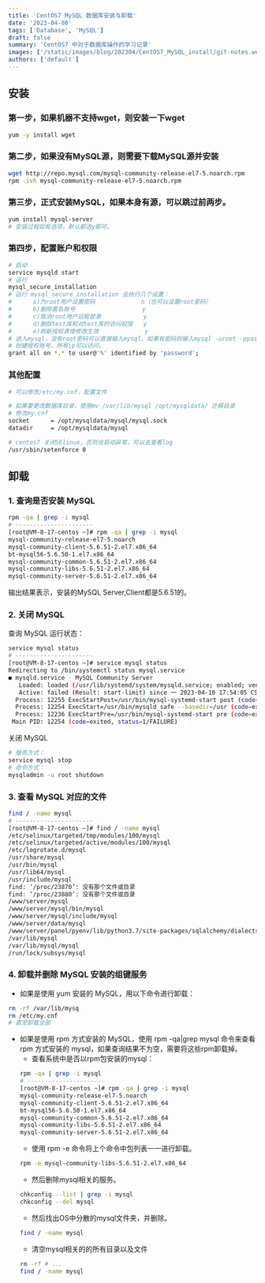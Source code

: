 ```yaml
---
title: 'CentOS7 MySQL 数据库安装与卸载'
date: '2023-04-08'
tags: ['Database', 'MySQL']
draft: false
summary: 'CentOS7 中对于数据库操作的学习记录'
images: ['/static/images/blog/202304/CentOS7_MySQL_install/git-notes.webp']
authors: ['default']
---
```


## 安装

### 第一步，如果机器不支持wget，则安装一下wget

```bash
yum -y install wget
```

### 第二步，如果没有MySQL源，则需要下载MySQL源并安装

```bash
wget http://repo.mysql.com/mysql-community-release-el7-5.noarch.rpm
rpm -ivh mysql-community-release-el7-5.noarch.rpm
```

### 第三步，正式安装MySQL，如果本身有源，可以跳过前两步。

```bash
yum install mysql-server
# 安装过程如有选项，默认都选y即可。
```

### 第四步，配置账户和权限

```bash
# 启动
service mysqld start
# 运行
mysql_secure_installation
# 运行 mysql_secure_installation 会执行几个设置：
#      a)为root用户设置密码             n（也可以设置root密码）
#      b)删除匿名账号                   y
#      c)取消root用户远程登录            y
#      d)删除test库和对test库的访问权限   y
#      e)刷新授权表使修改生效             y
# 进入mysql，没有root密码可以直接输入mysql，如果有密码则输入mysql -uroot -ppassword
# 创建授权账号，所有ip可以访问。
grant all on *.* to user@'%' identified by 'password';
```

### 其他配置

```bash
# 可以修改/etc/my.cnf，配置文件

# 如果要更改数据库目录，使用mv /var/lib/mysql /opt/mysqldata/ 迁移目录
# 修改my.cnf
socket	    = /opt/mysqldata/mysql/mysql.sock
datadir     = /opt/mysqldata/mysql

# centos7 关闭SElinux，否则会启动异常，可以去查看log
/usr/sbin/setenforce 0
```

## 卸载

### 1. 查询是否安装 MySQL

```bash
rpm -qa | grep -i mysql
# ----------------------
[root@VM-8-17-centos ~]# rpm -qa | grep -i mysql
mysql-community-release-el7-5.noarch
mysql-community-client-5.6.51-2.el7.x86_64
bt-mysql56-5.6.50-1.el7.x86_64
mysql-community-common-5.6.51-2.el7.x86_64
mysql-community-libs-5.6.51-2.el7.x86_64
mysql-community-server-5.6.51-2.el7.x86_64
```

输出结果表示，安装的MySQL Server,Client都是5.6.51的。

### 2. 关闭 MySQL

查询 MySQL 运行状态：

```bash
service mysql status
# ----------------------
[root@VM-8-17-centos ~]# service mysql status
Redirecting to /bin/systemctl status mysql.service
● mysqld.service - MySQL Community Server
   Loaded: loaded (/usr/lib/systemd/system/mysqld.service; enabled; vendor preset: disabled)
   Active: failed (Result: start-limit) since 一 2023-04-10 17:54:05 CST; 1min 20s ago
  Process: 12255 ExecStartPost=/usr/bin/mysql-systemd-start post (code=exited, status=0/SUCCESS)
  Process: 12254 ExecStart=/usr/bin/mysqld_safe --basedir=/usr (code=exited, status=1/FAILURE)
  Process: 12236 ExecStartPre=/usr/bin/mysql-systemd-start pre (code=exited, status=0/SUCCESS)
 Main PID: 12254 (code=exited, status=1/FAILURE)
```

关闭 MySQL

```bash
# 服务方式：
service mysql stop
# 命令方式：
mysqladmin -u root shutdown
```

### 3. 查看 MySQL 对应的文件

```bash
find / -name mysql
# ----------------------
[root@VM-8-17-centos ~]# find / -name mysql
/etc/selinux/targeted/tmp/modules/100/mysql
/etc/selinux/targeted/active/modules/100/mysql
/etc/logrotate.d/mysql
/usr/share/mysql
/usr/bin/mysql
/usr/lib64/mysql
/usr/include/mysql
find: ‘/proc/23870’: 没有那个文件或目录
find: ‘/proc/23880’: 没有那个文件或目录
/www/server/mysql
/www/server/mysql/bin/mysql
/www/server/mysql/include/mysql
/www/server/data/mysql
/www/server/panel/pyenv/lib/python3.7/site-packages/sqlalchemy/dialects/mysql
/var/lib/mysql
/var/lib/mysql/mysql
/run/lock/subsys/mysql
```

### 4. 卸载并删除 MySQL 安装的组键服务

- 如果是使用 yum 安装的 MySQL，用以下命令进行卸载：

```bash
rm -rf /var/lib/mysq
rm /etc/my.cnf
# 直至卸载全部
```

- 如果是使用 rpm 方式安装的 MySQL，使用 rpm -qa|grep mysql 命令来查看 rpm 方式安装的 mysql，如果查询结果不为空，需要将这些rpm卸载掉。
  - 查看系统中是否以rpm包安装的mysql：
  ```bash
  rpm -qa | grep -i mysql
  # ----------------------
  [root@VM-8-17-centos ~]# rpm -qa | grep -i mysql
  mysql-community-release-el7-5.noarch
  mysql-community-client-5.6.51-2.el7.x86_64
  bt-mysql56-5.6.50-1.el7.x86_64
  mysql-community-common-5.6.51-2.el7.x86_64
  mysql-community-libs-5.6.51-2.el7.x86_64
  mysql-community-server-5.6.51-2.el7.x86_64
  ```
  - 使用 rpm -e 命令将上个命令中包列表一一进行卸载。
  ```bash
  rpm -e mysql-community-libs-5.6.51-2.el7.x86_64
  ```
  - 然后删除mysql相关的服务。
  ```bash
  chkconfig --list | grep -i mysql
  chkconfig --del mysql
  ```
  - 然后找出OS中分散的mysql文件夹，并删除。
  ```bash
  find / -name mysql
  ```
  - 清空mysql相关的的所有目录以及文件
  ```bash
  rm -rf # ...
  find / -name mysql
  ```
